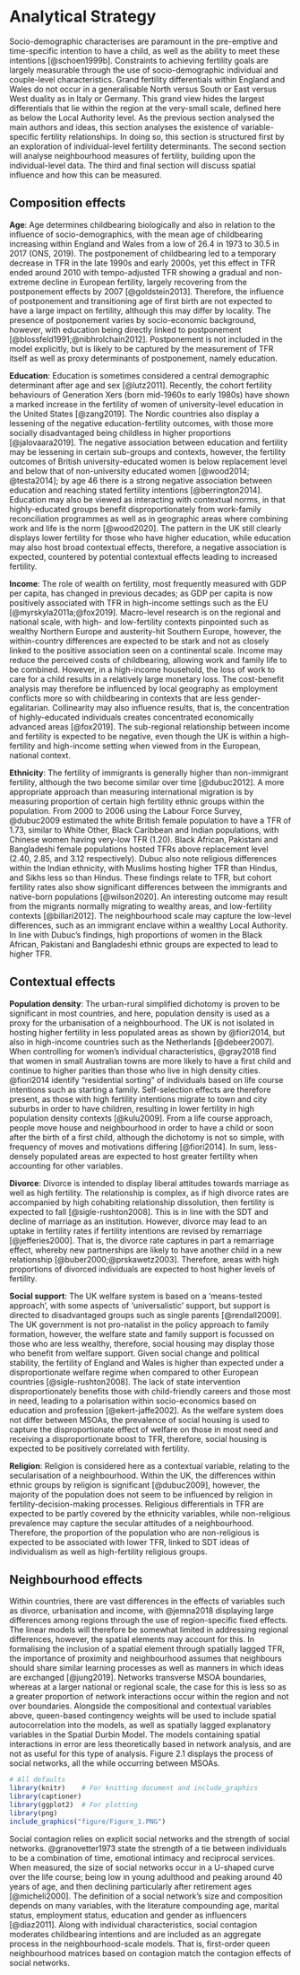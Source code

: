 # Analytical Strategy {#Analytical}
Socio-demographic characterises are paramount in the pre-emptive and time-specific intention to have a child, as well as the ability to meet these intentions [@schoen1999b]. Constraints to achieving fertility goals are largely measurable through the use of socio-demographic individual and couple-level characteristics. Grand fertility differentials within England and Wales do not occur in a generalisable North versus South or East versus West duality as in Italy or Germany. This grand view hides the largest differentials that lie within the region at the very-small scale, defined here as below the Local Authority level. As the previous section analysed the main authors and ideas, this section analyses the existence of variable-specific fertility relationships. In doing so, this section is structured first by an exploration of individual-level fertility determinants. The second section will analyse neighbourhood measures of fertility, building upon the individual-level data. The third and final section will discuss spatial influence and how this can be measured.

## Composition effects
**Age**: Age determines childbearing biologically and also in relation to the influence of socio-demographics, with the mean age of childbearing increasing within England and Wales from a low of 26.4 in 1973 to 30.5 in 2017 (ONS, 2019). The postponement of childbearing led to a temporary decrease in TFR in the late 1990s and early 2000s, yet this effect in TFR ended around 2010 with tempo-adjusted TFR showing a gradual and non-extreme decline in European fertility, largely recovering from the postponement effects by 2007 [@goldstein2013]. Therefore, the influence of postponement and transitioning age of first birth are not expected to have a large impact on fertility, although this may differ by locality. The presence of postponement varies by socio-economic background, however, with education being directly linked to postponement  [@blossfeld1991;@nibhrolchain2012]. Postponement is not included in the model explicitly, but is likely to be captured by the measurement of TFR itself as well as proxy determinants of postponement, namely education. 

**Education**: Education is sometimes considered a central demographic determinant after age and sex [@lutz2011]. Recently, the cohort fertility behaviours of Generation Xers (born mid-1960s to early 1980s) have shown a marked increase in the fertility of women of university-level education in the United States [@zang2019]. The Nordic countries also display a lessening of the negative education-fertility outcomes, with those more socially disadvantaged being childless in higher proportions [@jalovaara2019]. The negative association between education and fertility may be lessening in certain sub-groups and contexts, however, the fertility outcomes of British university-educated women is below replacement level and below that of non-university educated women [@wood2014; @testa2014]; by age 46 there is a strong negative association between education and reaching stated fertility intentions [@berrington2014]. Education may also be viewed as interacting with contextual norms, in that highly-educated groups benefit disproportionately from work-family reconciliation programmes as well as in geographic areas where combining work and life is the norm [@wood2020]. The pattern in the UK still clearly displays lower fertility for those who have higher education, while education may also host broad contextual effects, therefore, a negative association is expected, countered by potential contextual effects leading to increased fertility.  

**Income**: The role of wealth on fertility, most frequently measured with GDP per capita, has changed in previous decades; as GDP per capita is now positively associated with TFR in high-income settings such as the EU [@myrskyla2011a;@fox2019]. Macro-level research is on the regional and national scale, with high- and low-fertility contexts pinpointed such as wealthy Northern Europe and austerity-hit Southern Europe, however, the within-country differences are expected to be stark and not as closely linked to the positive association seen on a continental scale. Income may reduce the perceived costs of childbearing, allowing work and family life to be combined. However, in a high-income household, the loss of work to care for a child results in a relatively large monetary loss. The cost-benefit analysis may therefore be influenced by local geography as employment conflicts more so with childbearing in contexts that are less gender-egalitarian. Collinearity may also influence results, that is, the concentration of highly-educated individuals creates concentrated economically advanced areas [@fox2019]. The sub-regional relationship between income and fertility is expected to be negative, even though the UK is within a high-fertility and high-income setting when viewed from in the European, national context. 

**Ethnicity**: The fertility of immigrants is generally higher than non-immigrant fertility, although the two become similar over time [@dubuc2012]. A more appropriate approach than measuring international migration is by measuring proportion of certain high fertility ethnic groups within the population. From 2000 to 2006 using the Labour Force Survey, @dubuc2009 estimated the white British female population to have a TFR of 1.73, similar to White Other, Black Caribbean and Indian populations, with Chinese women having very-low TFR (1.20). Black African, Pakistani and Bangladeshi female populations hosted TFRs above replacement level (2.40, 2.85, and 3.12 respectively). Dubuc also note religious differences within the Indian ethnicity, with Muslims hosting higher TFR than Hindus, and Sikhs less so than Hindus. These findings relate to TFR, but cohort fertility rates also show significant differences between the immigrants and native-born populations [@wilson2020]. An interesting outcome may result from the migrants normally migrating to wealthy areas, and low-fertility contexts [@billari2012]. The neighbourhood scale may capture the low-level differences, such as an immigrant enclave within a wealthy Local Authority. In line with Dubuc’s findings, high proportions of women in the Black African, Pakistani and Bangladeshi ethnic groups are expected to lead to higher TFR. 

## Contextual effects
**Population density**: The urban-rural simplified dichotomy is proven to be significant in most countries, and here, population density is used as a proxy for the urbanisation of a neighbourhood. The UK is not isolated in hosting higher fertility in less populated areas as shown by @fiori2014, but also in high-income countries such as the Netherlands [@debeer2007]. When controlling for women’s individual characteristics, @gray2018 find that women in small Australian towns are more likely to have a first child and continue to higher parities than those who live in high density cities. @fiori2014 identify “residential sorting” of individuals based on life course intentions such as starting a family. Self-selection effects are therefore present, as those with high fertility intentions migrate to town and city suburbs in order to have children, resulting in lower fertility in high population density contexts [@kulu2009]. From a life course approach, people move house and neighbourhood in order to have a child or soon after the birth of a first child, although the dichotomy is not so simple, with frequency of moves and motivations differing [@fiori2014]. In sum, less-densely populated areas are expected to host greater fertility when accounting for other variables. 

**Divorce**: Divorce is intended to display liberal attitudes towards marriage as well as high fertility. The relationship is complex, as if high divorce rates are accompanied by high cohabiting relationship dissolution, then fertility is expected to fall [@sigle-rushton2008]. This is in line with the SDT and decline of marriage as an institution. However, divorce may lead to an uptake in fertility rates if fertility intentions are revised by remarriage [@jefferies2000]. That is, the divorce rate captures in part a remarriage effect, whereby new partnerships are likely to have another child in a new relationship [@buber2000;@prskawetz2003]. Therefore, areas with high proportions of divorced individuals are expected to host higher levels of fertility. 

**Social support**: The UK welfare system is based on a 'means-tested approach', with some aspects of 'universalistic' support, but support is directed to disadvantaged groups such as single parents [@rendall2009]. The UK government is not pro-natalist in the policy approach to family formation, however, the welfare state and family support is focussed on those who are less wealthy, therefore, social housing may display those who benefit from welfare support. Given social change and political stability, the fertility of England and Wales is higher than expected under a disproportionate welfare regime when compared to other European countries [@sigle-rushton2008]. The lack of state intervention disproportionately benefits those with child-friendly careers and those most in need, leading to a polarisation within socio-economics based on education and profession [@ekert-jaffe2002]. As the welfare system does not differ between MSOAs, the prevalence of social housing is used to capture the disproportionate effect of welfare on those in most need and receiving a disproportionate boost to TFR, therefore, social housing is expected to be positively correlated with fertility.

**Religion**: Religion is considered here as a contextual variable, relating to the secularisation of a neighbourhood. Within the UK, the differences within ethnic groups by religion is significant [@dubuc2009], however, the majority of the population does not seem to be influenced by religion in fertility-decision-making processes. Religious differentials in TFR are expected to be partly covered by the ethnicity variables, while non-religious prevalence may capture the secular attitudes of a neighbourhood. Therefore, the proportion of the population who are non-religious is expected to be associated with lower TFR, linked to SDT ideas of individualism as well as high-fertility religious groups. 

## Neighbourhood effects 
Within countries, there are vast differences in the effects of variables such as divorce, urbanisation and income, with @jemna2018 displaying large differences among regions through the use of region-specific fixed effects. The linear models will therefore be somewhat limited in addressing regional differences, however, the spatial elements may account for this. In formalising the inclusion of a spatial element through spatially lagged TFR, the importance of proximity and neighbourhood assumes that neighbours should share similar learning processes as well as manners in which ideas are exchanged [@jung2019]. Networks transverse MSOA boundaries, whereas at a larger national or regional scale, the case for this is less so as a greater proportion of network interactions occur within the region and not over boundaries. Alongside the compositional and contextual variables above, queen-based contingency weights will be used to include spatial autocorrelation into the models, as well as spatially lagged explanatory variables in the Spatial Durbin Model. The models containing spatial interactions in error are less theoretically based in network analysis, and are not as useful for this type of analysis. Figure 2.1 displays the process of social networks, all the while occurring between MSOAs. 

```{r figure1, warnings=FALSE, messages=FALSE, fig.cap="Social Network Processes.", out.width = "95%", echo=FALSE, warning=FALSE}
# All defaults
library(knitr)    # For knitting document and include_graphics
library(captioner)
library(ggplot2)  # For plotting
library(png)
include_graphics("figure/Figure_1.PNG")
```

Social contagion relies on explicit social networks and the strength of social networks. @granovetter1973 state the strength of a tie between individuals to be a combination of time, emotional intimacy and reciprocal services. When measured, the size of social networks occur in a U-shaped curve over the life course; being low in young adulthood and peaking around 40 years of age, and then declining particularly after retirement ages [@micheli2000]. The definition of a social network’s size and composition depends on many variables, with the literature compounding age, marital status, employment status, education and gender as influencers [@diaz2011]. Along with individual characteristics, social contagion moderates childbearing intentions and are included as an aggregate process in the neighbourhood-scale models. That is, first-order queen neighbourhood matrices based on contagion match the contagion effects of social networks.
